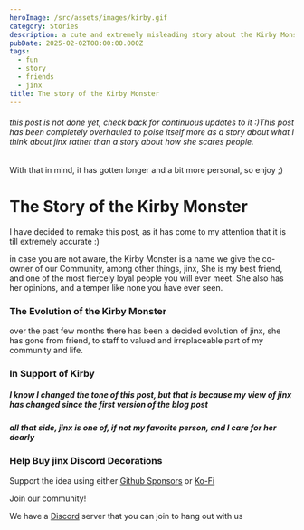 ```yaml
---
heroImage: /src/assets/images/kirby.gif
category: Stories
description: a cute and extremely misleading story about the Kirby Monster
pubDate: 2025-02-02T08:00:00.000Z
tags:
  - fun
  - story
  - friends
  - jinx
title: The story of the Kirby Monster
---
```


###### this post is not done yet, check back for continuous updates to it :)This post has been completely overhauled to poise itself more as a story about what I think about jinx rather than a story about how she scares people.

With that in mind, it has gotten longer and a bit more personal, so enjoy ;)

# The Story of the Kirby Monster

I have decided to remake this post, as it has come to my attention that it is till extremely accurate :)

in case you are not aware, the Kirby Monster is a name we give the co-owner of our Community, among other things, jinx, She is my best friend, and one of the most fiercely loyal people you will ever meet. She also has her opinions, and a temper like none you have ever seen.

### The Evolution of the Kirby Monster

over the past few months there has been a decided evolution of jinx, she has gone from friend, to staff to valued and irreplaceable part of my community and life.

### In Support of Kirby

##### I know I changed the tone of this post, but that is because my view of jinx has changed since the first version of the blog post

##### all that side, jinx is one of, if not my favorite person, and I care for her dearly

### Help Buy jinx Discord Decorations

Support the idea using either [Github Sponsors](https://github.com/sponsors/awfixer) or [Ko-Fi](https://ko-fi.com/awfixer)

Join our community!

We have a [Discord](https://discord.gg/awfixer) server that you can join to hang out with us
